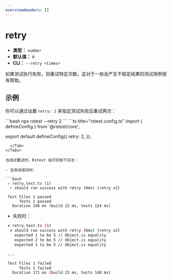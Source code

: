 ```yaml
---
overviewHeaders: []
---
```


# retry

- **类型：** `number`
- **默认值：** `0`
- **CLI：** `--retry <times>`

如果测试执行失败，则重试特定次数。这对于一些会产生不稳定结果的测试用例很有帮助。

## 示例

你可以通过设置 `retry: 2` 来指定测试失败后重试两次：


<Tabs defaultValue='rstest.config.ts'>
  <Tab label="CLI">
  ```bash
  npx rstest --retry 2
  ```
  </Tab>
  <Tab label="rstest.config.ts">
```ts title="rstest.config.ts"
import { defineConfig } from '@rstest/core';

export default defineConfig({
  retry: 2,
});
```
  </Tab>
</Tabs>

当测试重试时，Rstest 会打印如下日志：

- 当测试成功时:

```bash
 ✓ retry.test.ts (1)
  ✓ should run success with retry (6ms) (retry x2)

 Test Files 1 passed
      Tests 1 passed
   Duration 146 ms (build 22 ms, tests 124 ms)
```

- 失败时：

```bash
 ✗ retry.test.ts (1)
  ✗ should run success with retry (6ms) (retry x2)
    expected 1 to be 5 // Object.is equality
    expected 2 to be 5 // Object.is equality
    expected 3 to be 5 // Object.is equality

 ...

 Test Files 1 failed
      Tests 1 failed
   Duration 171 ms (build 23 ms, tests 148 ms)
```
